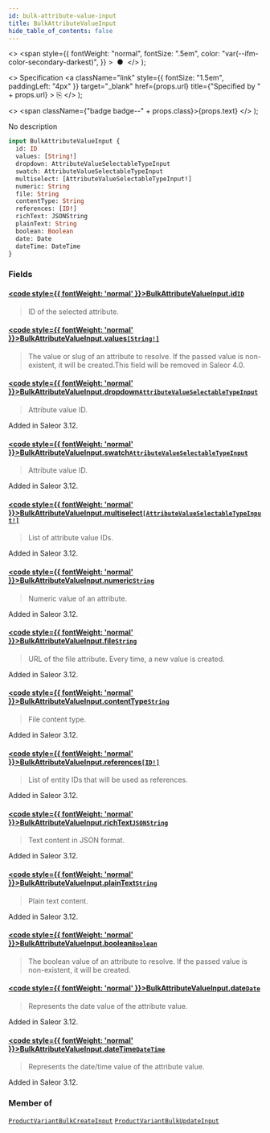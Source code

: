 ```yaml
---
id: bulk-attribute-value-input
title: BulkAttributeValueInput
hide_table_of_contents: false
---
```


  <>
    <span
      style={{
        fontWeight: "normal",
        fontSize: ".5em",
        color: "var(--ifm-color-secondary-darkest)",
      }}
    >
      &nbsp;●&nbsp;
    </span>
  </>
);

  <>
    Specification
    <a
      className="link"
      style={{ fontSize: "1.5em", paddingLeft: "4px" }}
      target="\_blank"
      href={props.url}
      title={"Specified by " + props.url}
    >
      ⎘
    </a>
  </>
);

  <>
    <span className={"badge badge--" + props.class}>{props.text}</span>
  </>
);

No description

```graphql
input BulkAttributeValueInput {
  id: ID
  values: [String!]
  dropdown: AttributeValueSelectableTypeInput
  swatch: AttributeValueSelectableTypeInput
  multiselect: [AttributeValueSelectableTypeInput!]
  numeric: String
  file: String
  contentType: String
  references: [ID!]
  richText: JSONString
  plainText: String
  boolean: Boolean
  date: Date
  dateTime: DateTime
}
```

### Fields

#### [<code style={{ fontWeight: 'normal' }}>BulkAttributeValueInput.<b>id</b></code>](#)<Bullet />[`ID`](../../api-reference/miscellaneous/scalars/id) <Badge class="secondary" text="scalar"/> <Badge class="secondary" text="miscellaneous"/>

> ID of the selected attribute.

#### [<code style={{ fontWeight: 'normal' }}>BulkAttributeValueInput.<b>values</b></code>](#)<Bullet />[`[String!]`](../../api-reference/miscellaneous/scalars/string) <Badge class="secondary" text="list"/> <Badge class="secondary" text="scalar"/> <Badge class="secondary" text="miscellaneous"/>

> The value or slug of an attribute to resolve. If the passed value is non-existent, it will be created.This field will be removed in Saleor 4.0.

#### [<code style={{ fontWeight: 'normal' }}>BulkAttributeValueInput.<b>dropdown</b></code>](#)<Bullet />[`AttributeValueSelectableTypeInput`](../../api-reference/attributes/inputs/attribute-value-selectable-type-input) <Badge class="secondary" text="input"/> <Badge class="secondary" text="attributes"/>

> Attribute value ID.

Added in Saleor 3.12.

>

#### [<code style={{ fontWeight: 'normal' }}>BulkAttributeValueInput.<b>swatch</b></code>](#)<Bullet />[`AttributeValueSelectableTypeInput`](../../api-reference/attributes/inputs/attribute-value-selectable-type-input) <Badge class="secondary" text="input"/> <Badge class="secondary" text="attributes"/>

> Attribute value ID.

Added in Saleor 3.12.

>

#### [<code style={{ fontWeight: 'normal' }}>BulkAttributeValueInput.<b>multiselect</b></code>](#)<Bullet />[`[AttributeValueSelectableTypeInput!]`](../../api-reference/attributes/inputs/attribute-value-selectable-type-input) <Badge class="secondary" text="list"/> <Badge class="secondary" text="input"/> <Badge class="secondary" text="attributes"/>

> List of attribute value IDs.

Added in Saleor 3.12.

>

#### [<code style={{ fontWeight: 'normal' }}>BulkAttributeValueInput.<b>numeric</b></code>](#)<Bullet />[`String`](../../api-reference/miscellaneous/scalars/string) <Badge class="secondary" text="scalar"/> <Badge class="secondary" text="miscellaneous"/>

> Numeric value of an attribute.

Added in Saleor 3.12.

>

#### [<code style={{ fontWeight: 'normal' }}>BulkAttributeValueInput.<b>file</b></code>](#)<Bullet />[`String`](../../api-reference/miscellaneous/scalars/string) <Badge class="secondary" text="scalar"/> <Badge class="secondary" text="miscellaneous"/>

> URL of the file attribute. Every time, a new value is created.

Added in Saleor 3.12.

>

#### [<code style={{ fontWeight: 'normal' }}>BulkAttributeValueInput.<b>contentType</b></code>](#)<Bullet />[`String`](../../api-reference/miscellaneous/scalars/string) <Badge class="secondary" text="scalar"/> <Badge class="secondary" text="miscellaneous"/>

> File content type.

Added in Saleor 3.12.

>

#### [<code style={{ fontWeight: 'normal' }}>BulkAttributeValueInput.<b>references</b></code>](#)<Bullet />[`[ID!]`](../../api-reference/miscellaneous/scalars/id) <Badge class="secondary" text="list"/> <Badge class="secondary" text="scalar"/> <Badge class="secondary" text="miscellaneous"/>

> List of entity IDs that will be used as references.

Added in Saleor 3.12.

>

#### [<code style={{ fontWeight: 'normal' }}>BulkAttributeValueInput.<b>richText</b></code>](#)<Bullet />[`JSONString`](../../api-reference/miscellaneous/scalars/jsonstring) <Badge class="secondary" text="scalar"/> <Badge class="secondary" text="miscellaneous"/>

> Text content in JSON format.

Added in Saleor 3.12.

>

#### [<code style={{ fontWeight: 'normal' }}>BulkAttributeValueInput.<b>plainText</b></code>](#)<Bullet />[`String`](../../api-reference/miscellaneous/scalars/string) <Badge class="secondary" text="scalar"/> <Badge class="secondary" text="miscellaneous"/>

> Plain text content.

Added in Saleor 3.12.

>

#### [<code style={{ fontWeight: 'normal' }}>BulkAttributeValueInput.<b>boolean</b></code>](#)<Bullet />[`Boolean`](../../api-reference/miscellaneous/scalars/boolean) <Badge class="secondary" text="scalar"/> <Badge class="secondary" text="miscellaneous"/>

> The boolean value of an attribute to resolve. If the passed value is non-existent, it will be created.

#### [<code style={{ fontWeight: 'normal' }}>BulkAttributeValueInput.<b>date</b></code>](#)<Bullet />[`Date`](../../api-reference/miscellaneous/scalars/date) <Badge class="secondary" text="scalar"/> <Badge class="secondary" text="miscellaneous"/>

> Represents the date value of the attribute value.

Added in Saleor 3.12.

>

#### [<code style={{ fontWeight: 'normal' }}>BulkAttributeValueInput.<b>dateTime</b></code>](#)<Bullet />[`DateTime`](../../api-reference/miscellaneous/scalars/date-time) <Badge class="secondary" text="scalar"/> <Badge class="secondary" text="miscellaneous"/>

> Represents the date/time value of the attribute value.

Added in Saleor 3.12.

>

### Member of

[`ProductVariantBulkCreateInput`](../../api-reference/products/inputs/product-variant-bulk-create-input) <Badge class="secondary" text="input"/><Bullet />[`ProductVariantBulkUpdateInput`](../../api-reference/products/inputs/product-variant-bulk-update-input) <Badge class="secondary" text="input"/>
